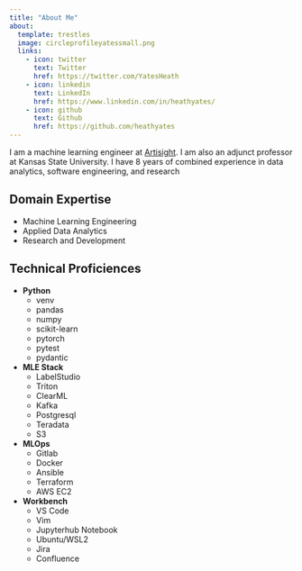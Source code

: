 ```yaml
---
title: "About Me"
about:
  template: trestles 
  image: circleprofileyatessmall.png 
  links:
    - icon: twitter
      text: Twitter
      href: https://twitter.com/YatesHeath
    - icon: linkedin
      text: LinkedIn
      href: https://www.linkedin.com/in/heathyates/ 
    - icon: github
      text: Github
      href: https://github.com/heathyates
---
```


I am a machine learning engineer at [Artisight](https://www.artisight.com/). I am also an adjunct professor at Kansas State University. I have 8 years of combined experience in data analytics, software engineering, and research

## Domain Expertise

* Machine Learning Engineering 
* Applied Data Analytics 
* Research and Development 

## Technical Proficiences 

* **Python**
  + venv
  + pandas 
  + numpy 
  + scikit-learn
  + pytorch 
  + pytest 
  + pydantic 


* **MLE Stack**
  + LabelStudio 
  + Triton 
  + ClearML 
  + Kafka 
  + Postgresql 
  + Teradata 
  + S3 


* **MLOps**
  + Gitlab 
  + Docker 
  + Ansible 
  + Terraform 
  + AWS EC2 


* **Workbench**
  + VS Code 
  + Vim 
  + Jupyterhub Notebook 
  + Ubuntu/WSL2 
  + Jira
  + Confluence 